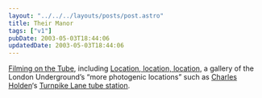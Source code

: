 ```yaml
---
layout: "../../../layouts/posts/post.astro"
title: Their Manor
tags: ["v1"]
pubDate: 2003-05-03T18:44:06
updatedDate: 2003-05-03T18:44:06
---
```


[Filming on the Tube][1], including [Location, location, location][2], a gallery of the London Underground&#8217;s &#8220;more photogenic locations&#8221; such as [Charles Holden][3]&#8216;s [Turnpike Lane tube station][4].

[1]: http://www.thetube.com/content/faq/filming.asp "The Tube: Filming opportunities on the tube"
[2]: http://www.thetube.com/content/faq/filming/ "The Tube: Location, location, location"
[3]: http://www.ltmuseum.co.uk/learning/online_resources/ecobus_omnibus/pg/1919a.htm#73d "London Transport Museum: Design For London Transport: Architecture"
[4]: http://www.thetube.com/content/faq/filming/largeImage.asp?sect=ee&pix=043&loc=Turnpike%20Lane "The Tube: Location, location, location: Turnpike Lane"
